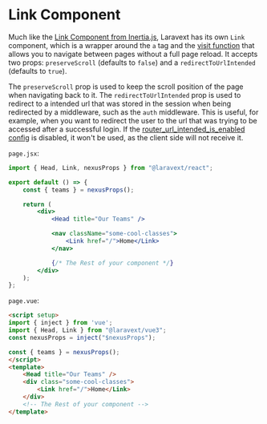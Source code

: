 
# Link Component

Much like the [Link Component from Inertia.js](https://inertiajs.com/links), Laravext has its own `Link` component, which is a wrapper around the `a` tag and the [visit function](/docs/tools/visit)  that allows you to navigate between pages without a full page reload. It accepts two props: `preserveScroll` (defaults to `false`) and a `redirectToUrlIntended` (defaults to `true`).

The `preserveScroll` prop is used to keep the scroll position of the page when navigating back to it. The `redirectToUrlIntended` prop is used to redirect to a intended url that was stored in the session when being redirected by a middleware, such as the `auth` middleware. This is useful, for example, when you want to redirect the user to the url that was trying to be accessed after a successful login. If the [router_url_intended_is_enabled config](/docs/configuration#router-url-intended-is-enabled-router_url_intended_is_enabled) is disabled, it won't be used, as the client side will not receive it.

<Tabs>

<TabItem value="React" label="React">

`page.jsx`:

```jsx
import { Head, Link, nexusProps } from "@laravext/react";

export default () => {
    const { teams } = nexusProps();

    return (
        <div>
            <Head title="Our Teams" />

            <nav className="some-cool-classes">
                <Link href="/">Home</Link>
            </nav>

            {/* The Rest of your component */}
        </div>
    );
};
```

  </TabItem>
  <TabItem value="Vue" label="Vue">

`page.vue`:

```html
<script setup>
import { inject } from 'vue';
import { Head, Link } from "@laravext/vue3";
const nexusProps = inject("$nexusProps");

const { teams } = nexusProps();
</script>
<template>
    <Head title="Our Teams" />
    <div class="some-cool-classes">
        <Link href="/">Home</Link>
    </div>
    <!-- The Rest of your component -->
</template>
```

  </TabItem>
</Tabs>

